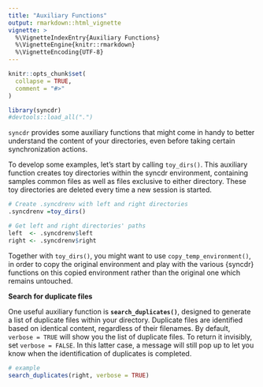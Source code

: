 ```yaml
---
title: "Auxiliary Functions"
output: rmarkdown::html_vignette
vignette: >
  %\VignetteIndexEntry{Auxiliary Functions}
  %\VignetteEngine{knitr::rmarkdown}
  %\VignetteEncoding{UTF-8}
---
```


```r
knitr::opts_chunk$set(
  collapse = TRUE,
  comment = "#>"
)

library(syncdr)
#devtools::load_all(".")
```

`syncdr` provides some auxiliary functions that might come in handy to better understand the content of your directories, even before taking certain synchronization actions.

To develop some examples, let's start by calling `toy_dirs()`. This auxiliary function creates toy directories within the syncdr environment, containing samples common files as well as files exclusive to either directory. These toy directories are deleted every time a new session is started. 
```r

# Create .syncdrenv with left and right directories
.syncdrenv =toy_dirs()

# Get left and right directories' paths 
left  <- .syncdrenv$left
right <- .syncdrenv$right

```

Together with `toy_dirs()`, you might want to use `copy_temp_environment()`, in order to copy the original environment and play with the various {syncdr} functions on this copied environment rather than the original one which remains untouched. 

**Search for duplicate files**

One useful auxiliary function is **`search_duplicates()`**, designed to generate a list of duplicate files within your directory. Duplicate files are identified based on identical content, regardless of their filenames. By default, `verbose = TRUE` will show you the list of duplicate files. To return it invisibly, set `verbose = FALSE`. In this latter case, a message will still pop up to let you know when the identification of duplicates is completed.

```r

# example
search_duplicates(right, verbose = TRUE)
```

